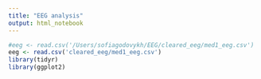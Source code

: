 ```yaml
---
title: "EEG analysis"
output: html_notebook
---
```


```r
#eeg <- read.csv('/Users/sofiagodovykh/EEG/cleared_eeg/med1_eeg.csv')
eeg <- read.csv('cleared_eeg/med1_eeg.csv')
library(tidyr)
library(ggplot2)
```

